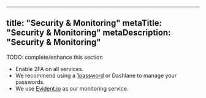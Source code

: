 
---
title: "Security & Monitoring"
metaTitle: "Security & Monitoring"
metaDescription: "Security & Monitoring"
---

TODO: complete/enhance this section

- Enable 2FA on all services.
- We recommend using a [1password](https://1password.com/) or Dashlane to manage your passwords.
- We use [Evident.io](https://evident.io/) as our monitoring service.
